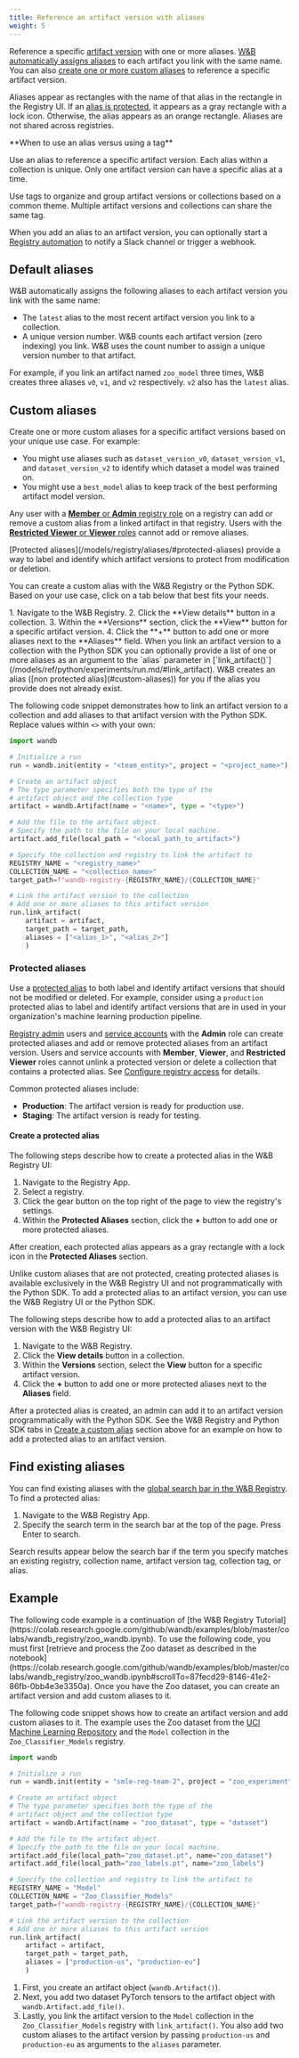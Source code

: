 ```yaml
---
title: Reference an artifact version with aliases
weight: 5
---
```


Reference a specific [artifact version](/models/artifacts/create-a-new-artifact-version/) with one or more aliases. [W&B automatically assigns aliases](/models/registry/aliases/#default-aliases) to each artifact you link with the same name. You can also [create one or more custom aliases](/models/registry/aliases/#custom-aliases) to reference a specific artifact version.

Aliases appear as rectangles with the name of that alias in the rectangle in the Registry UI. If an [alias is protected](/models/registry/aliases/#protected-aliases), it appears as a gray rectangle with a lock icon. Otherwise, the alias appears as an orange rectangle. Aliases are not shared across registries.

<Note>
**When to use an alias versus using a tag**

Use an alias to reference a specific artifact version. Each alias within a collection is unique. Only one artifact version can have a specific alias at a time.

Use tags to organize and group artifact versions or collections based on a common theme. Multiple artifact versions and collections can share the same tag.
</Note>

When you add an alias to an artifact version, you can optionally start a [Registry automation](/models/automations/automation-events/#registry) to notify a Slack channel or trigger a webhook.

## Default aliases

W&B automatically assigns the following aliases to each artifact version you link with the same name:

* The `latest` alias to the most recent artifact version you link to a collection.
* A unique version number. W&B counts each artifact version (zero indexing) you link. W&B uses the count number to assign a unique version number to that artifact.

For example, if you link an artifact named `zoo_model` three times, W&B creates three aliases `v0`, `v1`, and `v2` respectively. `v2` also has the `latest` alias.

## Custom aliases

Create one or more custom aliases for a specific artifact versions based on your unique use case. For example:

- You might use aliases such as `dataset_version_v0`, `dataset_version_v1`, and `dataset_version_v2` to identify which dataset a model was trained on.
- You might use a `best_model` alias to keep track of the best performing artifact model version.

Any user with a [**Member** or **Admin** registry role](/models/registry/configure_registry/#registry-roles) on a registry can add or remove a custom alias from a linked artifact in that registry. Users with the [**Restricted Viewer** or **Viewer** roles](/models/registry/configure_registry/#registry-roles) cannot add or remove aliases.

<Note>
[Protected aliases](/models/registry/aliases/#protected-aliases) provide a way to label and identify which artifact versions to protect from modification or deletion.
</Note>


You can create a custom alias with the W&B Registry or the Python SDK. Based on your use case, click on a tab below that best fits your needs.

<Tabs>
<Tab title="W&B Registry">
1. Navigate to the W&B Registry.
2. Click the **View details** button in a collection.
3. Within the **Versions** section, click the **View** button for a specific artifact version.
4. Click the **+** button to add one or more aliases next to the **Aliases** field.
</Tab>
<Tab title="Python SDK">
When you link an artifact version to a collection with the Python SDK you can optionally provide a list of one or more aliases as an argument to the `alias` parameter in [`link_artifact()`](/models/ref/python/experiments/run.md/#link_artifact). W&B creates an alias ([non protected alias](#custom-aliases)) for you if the alias you provide does not already exist.

The following code snippet demonstrates how to link an artifact version to a collection and add aliases to that artifact version with the Python SDK. Replace values within `<>` with your own:

```python
import wandb

# Initialize a run
run = wandb.init(entity = "<team_entity>", project = "<project_name>")

# Create an artifact object
# The type parameter specifies both the type of the 
# artifact object and the collection type
artifact = wandb.Artifact(name = "<name>", type = "<type>")

# Add the file to the artifact object. 
# Specify the path to the file on your local machine.
artifact.add_file(local_path = "<local_path_to_artifact>")

# Specify the collection and registry to link the artifact to
REGISTRY_NAME = "<registry_name>"
COLLECTION_NAME = "<collection_name>"
target_path=f"wandb-registry-{REGISTRY_NAME}/{COLLECTION_NAME}"

# Link the artifact version to the collection
# Add one or more aliases to this artifact version
run.link_artifact(
    artifact = artifact, 
    target_path = target_path, 
    aliases = ["<alias_1>", "<alias_2>"]
    )
```
</Tab>
</Tabs>

### Protected aliases
Use a [protected alias](/models/registry/aliases/#protected-aliases) to both label and identify artifact versions that should not be modified or deleted. For example, consider using a `production` protected alias to label and identify artifact versions that are in used in your organization's machine learning production pipeline.

[Registry admin](/models/registry/configure_registry/#registry-roles) users and [service accounts](/models/support/service_account_useful/) with the **Admin** role can create protected aliases and add or remove protected aliases from an artifact version. Users and service accounts with **Member**, **Viewer**, and **Restricted Viewer** roles cannot unlink a protected version or delete a collection that contains a protected alias. See [Configure registry access](/models/registry/configure_registry/) for details.

Common protected aliases include:

- **Production**: The artifact version is ready for production use.
- **Staging**: The artifact version is ready for testing.

#### Create a protected alias

The following steps describe how to create a protected alias in the W&B Registry UI:

1. Navigate to the Registry App.
2. Select a registry.
3. Click the gear button on the top right of the page to view the registry's settings.
4. Within the **Protected Aliases** section, click the **+** button to add one or more protected aliases.

After creation, each protected alias appears as a gray rectangle with a lock icon in the **Protected Aliases** section.  

<Note>
Unlike custom aliases that are not protected, creating protected aliases is available exclusively in the W&B Registry UI and not programmatically with the Python SDK. To add a protected alias to an artifact version, you can use the W&B Registry UI or the Python SDK.
</Note>

The following steps describe how to add a protected alias to an artifact version with the W&B Registry UI:

1. Navigate to the W&B Registry.
2. Click the **View details** button in a collection.
3. Within the **Versions** section, select the **View** button for a specific artifact version.
4. Click the **+** button to add one or more protected aliases next to the **Aliases** field.

After a protected alias is created, an admin can add it to an artifact version programmatically with the Python SDK. See the W&B Registry and Python SDK tabs in [Create a custom alias](#custom-aliases) section above for an example on how to add a protected alias to an artifact version.

## Find existing aliases
You can find existing aliases with the [global search bar in the W&B Registry](/models/registry/search_registry/#search-for-registry-items). To find a protected alias:

1. Navigate to the W&B Registry App.
2. Specify the search term in the search bar at the top of the page. Press Enter to search.

Search results appear below the search bar if the term you specify matches an existing registry, collection name, artifact version tag, collection tag, or alias.

## Example

<Note>
The following code example is a continuation of [the W&B Registry Tutorial](https://colab.research.google.com/github/wandb/examples/blob/master/colabs/wandb_registry/zoo_wandb.ipynb). To use the following code, you must first [retrieve and process the Zoo dataset as described in the notebook](https://colab.research.google.com/github/wandb/examples/blob/master/colabs/wandb_registry/zoo_wandb.ipynb#scrollTo=87fecd29-8146-41e2-86fb-0bb4e3e3350a). Once you have the Zoo dataset, you can create an artifact version and add custom aliases to it.
</Note>

The following code snippet shows how to create an artifact version and add custom aliases to it. The example uses the Zoo dataset from the [UCI Machine Learning Repository](https://archive.ics.uci.edu/dataset/111/zoo) and the `Model` collection in the `Zoo_Classifier_Models` registry. 

```python
import wandb

# Initialize a run
run = wandb.init(entity = "smle-reg-team-2", project = "zoo_experiment")

# Create an artifact object
# The type parameter specifies both the type of the 
# artifact object and the collection type
artifact = wandb.Artifact(name = "zoo_dataset", type = "dataset")

# Add the file to the artifact object. 
# Specify the path to the file on your local machine.
artifact.add_file(local_path="zoo_dataset.pt", name="zoo_dataset")
artifact.add_file(local_path="zoo_labels.pt", name="zoo_labels")

# Specify the collection and registry to link the artifact to
REGISTRY_NAME = "Model"
COLLECTION_NAME = "Zoo_Classifier_Models"
target_path=f"wandb-registry-{REGISTRY_NAME}/{COLLECTION_NAME}"

# Link the artifact version to the collection
# Add one or more aliases to this artifact version
run.link_artifact(
    artifact = artifact,
    target_path = target_path,
    aliases = ["production-us", "production-eu"]
    )
```

1. First, you create an artifact object (`wandb.Artifact()`).
2. Next, you add two dataset PyTorch tensors to the artifact object with `wandb.Artifact.add_file()`. 
3. Lastly, you link the artifact version to the `Model` collection in the `Zoo_Classifier_Models` registry with `link_artifact()`. You also add two custom aliases to the artifact version by passing  `production-us` and `production-eu` as arguments to the `aliases` parameter.
